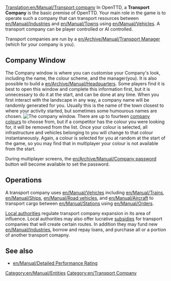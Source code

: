 [[Translation:en/Manual/Transport company]]
In OpenTTD, a '''Transport Company''' is the basic premise of OpenTTD. Your main role in the game is to operate such a company that can transport resources between [[en/Manual/Industries]] and [[en/Manual/Towns]] using [[en/Manual/Vehicles]]. A transport company can be player controlled or AI controlled.

Transport companies are run by a [[en/Archive/Manual/Transport Manager]] (which for your company is you).

==Company Window==
The Company window is where you can customise your Company's look, including the name, the colour scheme, and the manager(you). It is also possible to build a [[en/Archive/Manual/Headquarters]]. Some players find it is best to open this window and complete this information first, but it is unnecessary to do it at the start, and can be done at any time. When you first interact with the landscape in any way, a company name will be randomly generated for you. Usually this is the name of the town closest to where your activity started, but sometimes some humourous names are chosen. 
[[File:en/Manual/Companywindow.png|center|frame|The company window.]]
There are up to fourteen [[en/Archive/Manual/Company Colours|company colours]] to choose from, but if a competitor has the colour you were looking for, it will be removed from the list. Once your colour is selected, all infrastructure and vehicles belonging to you will change to that colour instantaneously. Again, a colour is selected for you at random at the start of the game, so you may find that in multiplayer your colour is not available from the start. 

During multiplayer screens, the [[en/Archive/Manual/Company password]] button will become available to set the password.

==Operations==
A transport company uses [[en/Manual/Vehicles]] including [[en/Manual/Trains]], [[en/Manual/Ships]], [[en/Manual/Road vehicles]], and [[en/Manual/Aircraft]] to transport cargo between [[en/Manual/Stations]] using [[en/Manual/Orders]]. 

[[en/Manual/Local authority|Local authorities]] regulate transport company expansion in its area of influence. Local authorities may also offer lucrative [[en/Manual/Subsidy|subsidies]] for transport companies that will create certain routes. In addition they may fund new [[en/Manual/Industries]], borrow and repay loans, and purchase all or a portion of another transport comapny.

==See also==
*[[en/Manual/Detailed Performance Rating]]

[[Category:en/Manual/Entities]]
[[Category:en/Transport Company]]